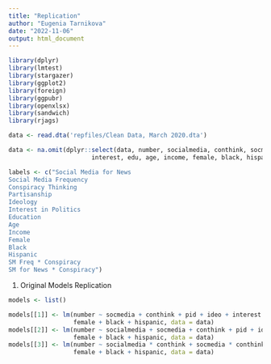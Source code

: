 ```yaml
---
title: "Replication"
author: "Eugenia Tarnikova"
date: "2022-11-06"
output: html_document
---
```


```r
library(dplyr)
library(lmtest)
library(stargazer)
library(ggplot2)
library(foreign)
library(ggpubr)
library(openxlsx)
library(sandwich)
library(rjags)
```

```r
data <- read.dta('repfiles/Clean Data, March 2020.dta')

data <- na.omit(dplyr::select(data, number, socialmedia, conthink, socmedia, pid, ideo, 
                       interest, edu, age, income, female, black, hispanic))
```

```r
labels <- c("Social Media for News
Social Media Frequency
Conspiracy Thinking
Partisanship
Ideology
Interest in Politics
Education
Age
Income
Female
Black
Hispanic
SM Freq * Conspiracy
SM for News * Conspiracy")
```

1. Original Models Replication

```r
models <- list()

models[[1]] <- lm(number ~ socmedia + conthink + pid + ideo + interest + edu + age + income + 
                  female + black + hispanic, data = data)
models[[2]] <- lm(number ~ socialmedia + socmedia + conthink + pid + ideo + interest + edu + age + income + 
                  female + black + hispanic, data = data)
models[[3]] <- lm(number ~ socialmedia * conthink + socmedia * conthink + pid + ideo + interest + edu + age + income + 
                  female + black + hispanic, data = data)

coefs <- data.frame(models[[3]]$coefficients)

stargazer(models, type = 'text',
          covariate.labels =  strsplit(labels, '\n')[[1]],
          no.space = T,
          dep.var.labels = "Number of Conspiracy Beliefs")

```


2. Bayesian Model

```r
# data preparation

data_bayesian <- list(N=nrow(data), y=data$number,  
                 socialmedia=data$socialmedia,
                 socmedia = data$socmedia,
                 conthink = data$conthink,
                 pid = data$pid,
                 ideo = data$ideo,
                 interest = data$interest,
                 edu = data$edu,
                 age = data$age,
                 income = data$income,
                 female = data$female,
                 black = data$black,
                 hispanic = data$hispanic,
                 b0=rep(0,15), 
                 B0=diag(0.01,15)) 

# jags model

p <- jags.model("rep_model.txt", data=data_bayesian)
update(p, 50000) #  burn-in
p.posterior <- coda.samples(p, c("beta","sigma"), 200000, 10) # 10 thinning

```

Convergence assessment
```r
geweke.diag(p.posterior)
raftery.diag(p.posterior)
```

Visual Diagnostics
```r
plot(p.posterior)
```
Summary
```r
summary(p.posterior)
hpd <- data.frame(HPDinterval(p1.posterior)) #.95
sum <- data.frame(summary(p.posterior)$statistics)
summary_table <- cbind(sum[1], hpd)

compar <- cbind(coefs, summary_table)
stargazer(summary_table, summary = F, type = 'text')


```


